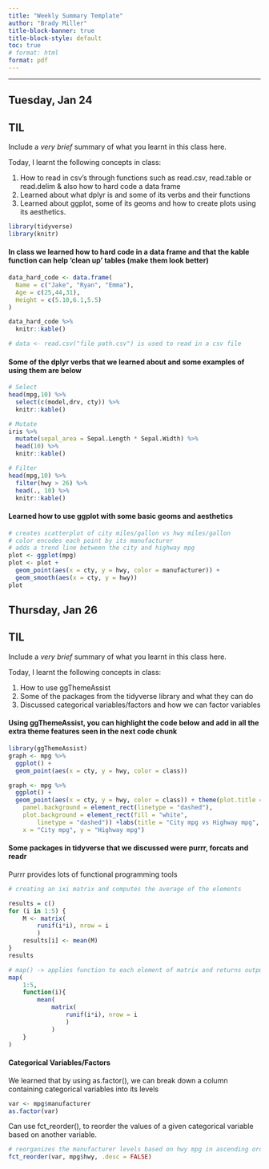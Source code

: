 ```yaml
---
title: "Weekly Summary Template"
author: "Brady Miller"
title-block-banner: true
title-block-style: default
toc: true
# format: html
format: pdf
---
```


------------------------------------------------------------------------

## Tuesday, Jan 24

::: callout-important
## TIL

Include a *very brief* summary of what you learnt in this class here.

Today, I learnt the following concepts in class:

1.  How to read in csv's through functions such as read.csv, read.table or read.delim & also how to hard code a data frame
2.  Learned about what dplyr is and some of its verbs and their functions 
3.  Learned about ggplot, some of its geoms and how to create plots using its aesthetics.
:::


```R
library(tidyverse)
library(knitr)
```

#### In class we learned how to hard code in a data frame and that the kable function can help 'clean up' tables (make them look better)

```r
data_hard_code <- data.frame(
  Name = c("Jake", "Ryan", "Emma"),
  Age = c(25,44,31),
  Height = c(5.10,6.1,5.5)
)

data_hard_code %>%
  knitr::kable()

# data <- read.csv("file path.csv") is used to read in a csv file
```

#### Some of the dplyr verbs that we learned about and some examples of using them are below

```r
# Select
head(mpg,10) %>%
  select(c(model,drv, cty)) %>%
  knitr::kable()

# Mutate
iris %>%
  mutate(sepal_area = Sepal.Length * Sepal.Width) %>%
  head(10) %>%
  knitr::kable()

# Filter
head(mpg,10) %>%
  filter(hwy > 26) %>%
  head(., 10) %>%
  knitr::kable()
```


#### Learned how to use ggplot with some basic geoms and aesthetics
```r
# creates scatterplot of city miles/gallon vs hwy miles/gallon 
# color encodes each point by its manufacturer
# adds a trend line between the city and highway mpg
plot <- ggplot(mpg)
plot <- plot +
  geom_point(aes(x = cty, y = hwy, color = manufacturer)) + 
  geom_smooth(aes(x = cty, y = hwy))
plot
```


## Thursday, Jan 26

::: callout-important
## TIL

Include a *very brief* summary of what you learnt in this class here.

Today, I learnt the following concepts in class:

1.  How to use ggThemeAssist
2.  Some of the packages from the tidyverse library and what they can do
3.  Discussed categorical variables/factors and how we can factor variables
:::


#### Using ggThemeAssist, you can highlight the code below and add in all the extra theme features seen in the next code chunk
```r
library(ggThemeAssist)
graph <- mpg %>%
  ggplot() + 
  geom_point(aes(x = cty, y = hwy, color = class))
```

```r
graph <- mpg %>%
  ggplot() + 
  geom_point(aes(x = cty, y = hwy, color = class)) + theme(plot.title = element_text(face = "bold"),
    panel.background = element_rect(linetype = "dashed"),
    plot.background = element_rect(fill = "white",
        linetype = "dashed")) +labs(title = "City mpg vs Highway mpg",
    x = "City mpg", y = "Highway mpg")
```


#### Some packages in tidyverse that we discussed were purrr, forcats and readr

Purrr provides lots of functional programming tools
```r
# creating an ixi matrix and computes the average of the elements 

results = c()
for (i in 1:5) {
	M <- matrix(
		runif(i*i), nrow = i
		)
	results[i] <- mean(M)
}
results

# map() -> applies function to each element of matrix and returns output as a list
map(
	1:5,
	function(i){
		mean(
			matrix(
				runif(i*i), nrow = i
				)
			)
	}
)
```


#### Categorical Variables/Factors

We learned that by using as.factor(), we can break down a column containing categorical variables into its levels

```r
var <- mpg$manufacturer
as.factor(var)
```

Can use fct_reorder(), to reorder the values of a given categorical variable based on another variable. 
```r
# reorganizes the manufacturer levels based on hwy mpg in ascending order
fct_reorder(var, mpg$hwy, .desc = FALSE)
```